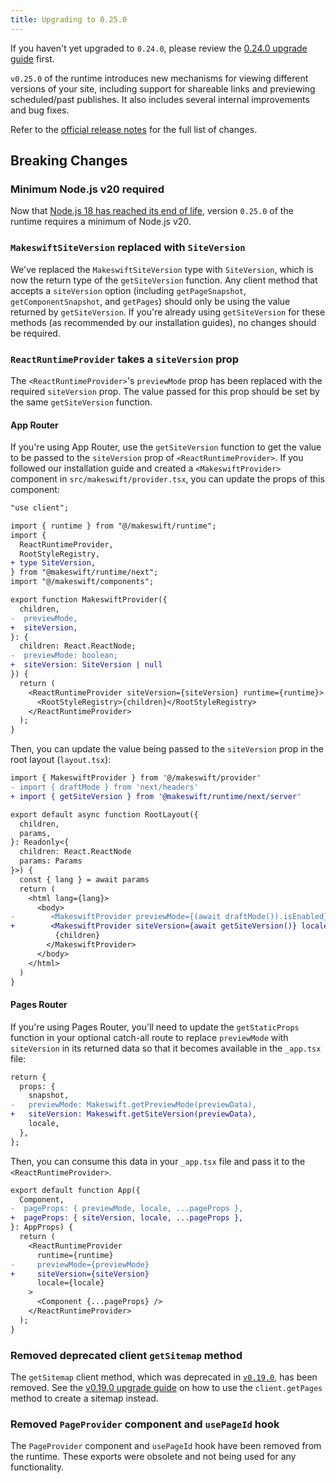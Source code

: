 ```yaml
---
title: Upgrading to 0.25.0
---
```


If you haven't yet upgraded to `0.24.0`, please review the [0.24.0 upgrade
guide](/developer/upgrading/0.24.0) first.

`v0.25.0` of the runtime introduces new mechanisms for viewing different
versions of your site, including support for shareable links and previewing
scheduled/past publishes. It also includes several internal improvements and bug
fixes.

Refer to the [official release
notes](https://github.com/makeswift/makeswift/releases/tag/%40makeswift/runtime%400.25.0)
for the full list of changes.

## Breaking Changes

### Minimum Node.js v20 required

Now that [Node.js 18 has reached its end of
life](https://nodejs.org/en/blog/announcements/node-18-eol-support), version
`0.25.0` of the runtime requires a minimum of Node.js v20.

### `MakeswiftSiteVersion` replaced with `SiteVersion`

We've replaced the `MakeswiftSiteVersion` type with `SiteVersion`, which is now
the return type of the `getSiteVersion` function. Any client method that accepts
a `siteVersion` option (including `getPageSnapshot`, `getComponentSnapshot`, and
`getPages`) should only be using the value returned by `getSiteVersion`. If
you're already using `getSiteVersion` for these methods (as recommended by our
installation guides), no changes should be required.

### `ReactRuntimeProvider` takes a `siteVersion` prop

The `<ReactRuntimeProvider>`'s `previewMode` prop has been replaced with the
required `siteVersion` prop. The value passed for this prop should be set
by the same `getSiteVersion` function.

#### App Router

If you're using App Router, use the `getSiteVersion` function to get the value
to be passed to the `siteVersion` prop of `<ReactRuntimeProvider>`. If you
followed our installation guide and created a `<MakeswiftProvider>` component in
`src/makeswift/provider.tsx`, you can update the props of this component:

```diff
"use client";

import { runtime } from "@/makeswift/runtime";
import {
  ReactRuntimeProvider,
  RootStyleRegistry,
+ type SiteVersion,
} from "@makeswift/runtime/next";
import "@/makeswift/components";

export function MakeswiftProvider({
  children,
-  previewMode,
+  siteVersion,
}: {
  children: React.ReactNode;
-  previewMode: boolean;
+  siteVersion: SiteVersion | null
}) {
  return (
    <ReactRuntimeProvider siteVersion={siteVersion} runtime={runtime}>
      <RootStyleRegistry>{children}</RootStyleRegistry>
    </ReactRuntimeProvider>
  );
}
```

Then, you can update the value being passed to the `siteVersion` prop in the
root layout (`layout.tsx`):

```diff
import { MakeswiftProvider } from '@/makeswift/provider'
- import { draftMode } from 'next/headers'
+ import { getSiteVersion } from '@makeswift/runtime/next/server'

export default async function RootLayout({
  children,
  params,
}: Readonly<{
  children: React.ReactNode
  params: Params
}>) {
  const { lang } = await params
  return (
    <html lang={lang}>
      <body>
-        <MakeswiftProvider previewMode={(await draftMode()).isEnabled} locale={lang}>
+        <MakeswiftProvider siteVersion={await getSiteVersion()} locale={lang}>
          {children}
        </MakeswiftProvider>
      </body>
    </html>
  )
}
```

#### Pages Router

If you're using Pages Router, you'll need to update the `getStaticProps`
function in your optional catch-all route to replace `previewMode` with
`siteVersion` in its returned data so that it becomes available in the
`_app.tsx` file:

```diff
return {
  props: {
    snapshot,
-   previewMode: Makeswift.getPreviewMode(previewData),
+   siteVersion: Makeswift.getSiteVersion(previewData),
    locale,
  },
};
```

Then, you can consume this data in your `_app.tsx` file and pass it to the
`<ReactRuntimeProvider>`.

```diff
export default function App({
  Component,
-  pageProps: { previewMode, locale, ...pageProps },
+  pageProps: { siteVersion, locale, ...pageProps },
}: AppProps) {
  return (
    <ReactRuntimeProvider
      runtime={runtime}
-     previewMode={previewMode}
+     siteVersion={siteVersion}
      locale={locale}
    >
      <Component {...pageProps} />
    </ReactRuntimeProvider>
  );
}
```

### Removed deprecated client `getSitemap` method

The `getSitemap` client method, which was deprecated in
[`v0.19.0`](https://github.com/makeswift/makeswift/releases/tag/%40makeswift%2Fruntime%400.19.0),
has been removed. See the [v0.19.0 upgrade guide](/developer/upgrading/0.19.0)
on how to use the `client.getPages` method to create a sitemap instead.

### Removed `PageProvider` component and `usePageId` hook

The `PageProvider` component and `usePageId` hook have been removed from the
runtime. These exports were obsolete and not being used for any functionality.
